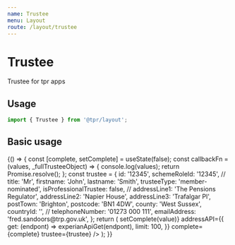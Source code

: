 ```yaml
---
name: Trustee
menu: Layout
route: /layout/trustee
---
```



# Trustee

Trustee for tpr apps

<!-- ## Properties

<Props of={Trustee} /> -->

## Usage

```js
import { Trustee } from '@tpr/layout';
```

## Basic usage

<Playground>
	{() => {
		const [complete, setComplete] = useState(false);
		const callbackFn = (values, _fullTrusteeObject) => {
			console.log(values);
			return Promise.resolve();
		};
		const trustee = {
			id: '12345',
			schemeRoleId: '12345',
			//
			title: 'Mr',
			firstname: 'John',
			lastname: 'Smith',
			trusteeType: 'member-nominated',
			isProfessionalTrustee: false,
			//
			addressLine1: 'The Pensions Regulator',
			addressLine2: 'Napier House',
			addressLine3: 'Trafalgar Pl',
			postTown: 'Brighton',
			postcode: 'BN1 4DW',
			county: 'West Sussex',
			countryId: '',
			//
			telephoneNumber: '01273 000 111',
			emailAddress: 'fred.sandoors@trp.gov.uk',
		};
		return (
			<Trustee
				onDetailsSave={callbackFn}
				onContactSave={callbackFn}
				onAddressSave={callbackFn}
				onRemove={callbackFn}
				onCorrect={(value) => setComplete(value)}
				addressAPI={{
					get: (endpont) => experianApiGet(endpont),
					limit: 100,
				}}
				complete={complete}
				trustee={trustee}
			/>
		);
	}}
</Playground>
